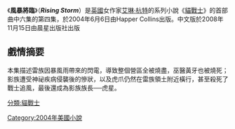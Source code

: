 {{noteTA
|T=zh-cn:风起云涌;zh-tw:風暴將臨;
|G1=貓戰士
}}
{{expand|time=2010-01-11T11:21:55+00:00}}
{{Infobox Book 
| name                 = 風暴將臨
| image                = [[File:Rising_Storm_cover.jpg|200px]]
| image_caption        = 風暴將臨封面
| author               = 艾琳·杭特
| title_orig           = Warriors:Rising Storm
| translator           = 
| illustrator          = 
| cover_artist         = 北士視覺設計顧問
| country              = [[英國|英國]]
| language             = {{flagicon|UK}} [[英語|英語]]<br>{{flagicon|TWN}} [[繁體中文|繁體中文]]
| series               = 《[[貓戰士|貓戰士]]》
| subject              = 
| genre                = 奇幻文學
| publisher            = {{flagicon|UK}} [[哈潑·柯林斯出版社|哈潑·柯林斯出版社]]<br>{{flagicon|TWN}} [[晨星出版社|晨星出版社]]
| release_date         = 2004年6月6日
| chinese_release_date = 2008年11月15日
| media_type           = 
| pages                = 
| format               =
| isbn                 = 
| oclc                 = 
| preceded_by          = [[秘密之森|秘密之森]]
| followed_by          = [[危險小徑|危險小徑]]
}}

《'''風暴將臨'''》（'''''Rising Storm'''''）是[[英國|英國]]女作家[[艾琳·杭特|艾琳·杭特]]的系列小說《[[貓戰士|貓戰士]]》的首部曲中六集的第四集，於2004年6月6日由Happer Collins出版。中文版於2008年11月15日由晨星出版社出版

==戲情摘要==
本集描述雷族因暴風雨帶來的閃電，導致整個營區全被燒盡，巫醫黃牙也被燒死；影族遭受神祕疾病侵襲後的慘狀，以及虎爪仍然在雷族領土附近橫行，甚至殺死了戰士追風，最後還成為影族族長──虎星。




{{Warriorcats}}





[[分類:貓戰士|分類:貓戰士]]
[[Category:2004年美國小說|Category:2004年美國小說]]